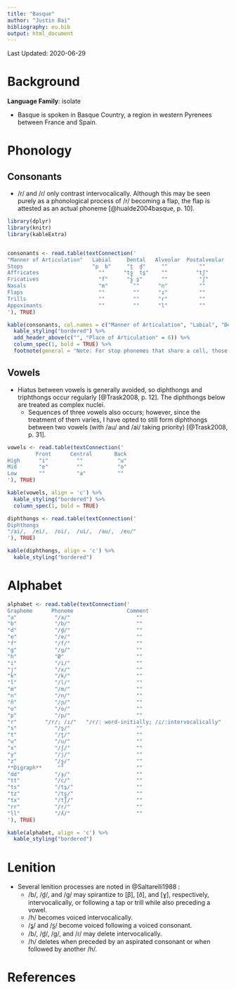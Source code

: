 ```yaml
---
title: "Basque"
author: "Justin Bai"
bibliography: eu.bib
output: html_document
---
```


Last Updated: 2020-06-29

# Background

**Language Family**: isolate

* Basque is spoken in Basque Country, a region in western Pyrenees between France and Spain.

# Phonology

## Consonants

* /r/ and /ɾ/ only contrast intervocalically. Although this may be seen purely as a phonological process of /r/ becoming a flap, the flap is attested as an actual phoneme [@hualde2004basque, p. 10].

```r

library(dplyr)
library(knitr)
library(kableExtra)


consonants <- read.table(textConnection('
"Manner of Articulation"   Labial     Dental   Alveolar  Postalveolar   Palatal     Velar  
Stops                      "p  b"     "t̪  d̪"     ""          ""         "c  ɟ"     "k  ɡ"      
Affricates                   ""      "ts̻  ts̺"    ""         "tʃ"          ""         ""     
Fricatives                   "f"      "s̻ s̺"      ""          "ʃ"          ""         "x"
Nasals                       "m"        ""      "n"          ""           "ɲ"        ""
Flaps                        ""         ""      "ɾ"          ""           ""         ""
Trills                       ""         ""      "r"          ""           ""         ""
Appoximants                  ""         ""      "l"          ""          "j ʎ"       ""
'), TRUE)

kable(consonants, col.names = c("Manner of Articulation", "Labial", "Dental", "Alveolar", "Postalveolar", "Palatal", "Velar"), align = 'c') %>%
  kable_styling("bordered") %>%
  add_header_above(c("", "Place of Articulation" = 6)) %>%
  column_spec(1, bold = TRUE) %>%
  footnote(general = "Note: For stop phonemes that share a cell, those on the left are voiceless and those on the right are voiced. The dental affricates and fricatives are both voiceless, but those on the left are laminal and those on the right are apical. The palatal approximants are both voiced, but the one on the right is lateral.", general_title = "")
```

## Vowels

* Hiatus between vowels is generally avoided, so diphthongs and triphthongs occur regularly [@Trask2008, p. 12]. The diphthongs below are treated as complex nuclei.
    - Sequences of three vowels also occurs; however, since the treatment of them varies, I have opted to still form diphthongs between two vowels (with /au/ and /ai/ taking priority) [@Trask2008, p. 31].

```r

vowels <- read.table(textConnection('
         Front      Central       Back
High      "i"         ""           "u"
Mid       "e"         ""           "o"
Low       ""          "a"          ""
'), TRUE)

kable(vowels, align = 'c') %>%
  kable_styling("bordered") %>%
  column_spec(1, bold = TRUE)

diphthongs <- read.table(textConnection('
Diphthongs
"/ai/,  /ei/,  /oi/,  /ui/,  /au/,  /eu/"
'), TRUE)

kable(diphthongs, align = 'c') %>%
  kable_styling("bordered")
```    

# Alphabet

```r

alphabet <- read.table(textConnection('
Grapheme      Phoneme                 Comment
"a"            "/a/"                     ""
"b"            "/b/"                     ""
"d"            "/d̪/"                     ""
"e"            "/e/"                     ""
"f"            "/f/"                     ""
"g"            "/ɡ/"                     ""
"h"            "Ø"                       ""
"i"            "/i/"                     ""
"j"            "/x/"                     ""
"k"            "/k/"                     ""
"l"            "/l/"                     ""
"m"            "/m/"                     ""
"n"            "/n/"                     ""
"ñ"            "/ɲ/"                     ""
"o"            "/o/"                     ""
"p"            "/p/"                     ""
"r"         "/r/; /ɾ/"   "/r/: word-initially; /ɾ/:intervocalically"  
"s"            "/s̺/"                     ""
"t"            "/t̪/"                     ""
"u"            "/u/"                     ""
"x"            "/ʃ/"                     ""
"y"            "/j/"                     ""
"z"            "/s̻/"                     ""
**Digraph**     ""                       ""
"dd"           "/ɟ/"                     ""
"tt"           "/c/"                     ""
"ts"           "/ts̺/"                    ""
"tz"           "/ts̻/"                    ""
"tx"           "/tʃ/"                    ""
"rr"           "/r/"                     ""
"ll"           "/ʎ/"                     ""
'), TRUE)

kable(alphabet, align = 'c') %>%
  kable_styling("bordered")
```

# Lenition

* Several lenition processes are noted in @Saltarelli1988 :
    - /b/, /d̪/, and /g/ may spirantize to [β], [ð], and [ɣ], respectively, intervocalically, or following a tap or trill while also preceding a vowel.
    - /h/ becomes voiced intervocalically.
    - /s̻/ and /s̺/ become voiced following a voiced consonant.
    - /b/, /d̪/, /g/, and /ɾ/ may delete intervocalically.
    - /h/ deletes when preceded by an aspirated consonant or when followed by another /h/.

# References
